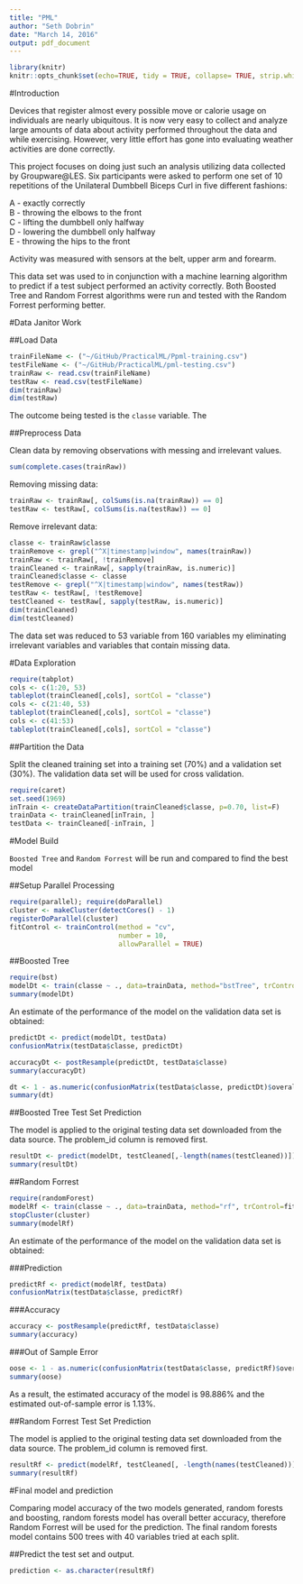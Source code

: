 ```yaml
---
title: "PML"
author: "Seth Dobrin"
date: "March 14, 2016"
output: pdf_document
---
```

```r
library(knitr)
knitr::opts_chunk$set(echo=TRUE, tidy = TRUE, collapse= TRUE, strip.white = TRUE, verbose = FALSE, cache=TRUE, message=FALSE, warnings=FALSE, error = FALSE, fig.width=10)
```

#Introduction

Devices that register almost every possible move or calorie usage on individuals are nearly ubiquitous. It is now very easy to collect and analyze large amounts of data about activity performed throughout the data and while exercising. However, very little effort has gone into evaluating weather activities are done correctly. 

This project focuses on doing just such an analysis utilizing data collected by Groupware@LES. Six participants were asked to perform one set of 10 repetitions of the Unilateral Dumbbell Biceps Curl in five different fashions:  

A - exactly correctly  
B - throwing the elbows to the front  
C - lifting the dumbbell only halfway  
D - lowering the dumbbell only halfway  
E - throwing the hips to the front  

Activity was measured with sensors at the belt, upper arm and forearm.

This data set was used to in conjunction with a machine learning algorithm to predict if a test subject performed an activity correctly. Both Boosted Tree and Random Forrest algorithms were run and tested with the Random Forrest performing better.

#Data Janitor Work

##Load Data

```r
trainFileName <- ("~/GitHub/PracticalML/Ppml-training.csv")
testFileName <- ("~/GitHub/PracticalML/pml-testing.csv")
trainRaw <- read.csv(trainFileName)
testRaw <- read.csv(testFileName)
dim(trainRaw)
dim(testRaw)
```

The outcome being tested is the `classe` variable. The

##Preprocess Data

Clean data by removing observations with messing and irrelevant values.

```r
sum(complete.cases(trainRaw))
```

Removing missing data:

```r
trainRaw <- trainRaw[, colSums(is.na(trainRaw)) == 0] 
testRaw <- testRaw[, colSums(is.na(testRaw)) == 0] 
```

Remove irrelevant data:

```r
classe <- trainRaw$classe
trainRemove <- grepl("^X|timestamp|window", names(trainRaw))
trainRaw <- trainRaw[, !trainRemove]
trainCleaned <- trainRaw[, sapply(trainRaw, is.numeric)]
trainCleaned$classe <- classe
testRemove <- grepl("^X|timestamp|window", names(testRaw))
testRaw <- testRaw[, !testRemove]
testCleaned <- testRaw[, sapply(testRaw, is.numeric)]
dim(trainCleaned)
dim(testCleaned)
```

The data set was reduced to 53 variable from 160 variables my eliminating irrelevant variables and variables that contain missing data.

#Data Exploration
```R
require(tabplot)
cols <- c(1:20, 53)
tableplot(trainCleaned[,cols], sortCol = "classe")
cols <- c(21:40, 53)
tableplot(trainCleaned[,cols], sortCol = "classe")
cols <- c(41:53)
tableplot(trainCleaned[,cols], sortCol = "classe")
```

##Partition the Data

Split the cleaned training set into a training set (70%) and a validation set (30%). The validation data set will be used for cross validation.

```r
require(caret)
set.seed(1969) 
inTrain <- createDataPartition(trainCleaned$classe, p=0.70, list=F)
trainData <- trainCleaned[inTrain, ]
testData <- trainCleaned[-inTrain, ]
```

#Model Build

`Boosted Tree` and `Random Forrest` will be run and compared to find the best model 

##Setup Parallel Processing

```r
require(parallel); require(doParallel)
cluster <- makeCluster(detectCores() - 1) 
registerDoParallel(cluster)
fitControl <- trainControl(method = "cv",
                           number = 10,
                           allowParallel = TRUE)
```

##Boosted Tree

```r
require(bst)
modelDt <- train(classe ~ ., data=trainData, method="bstTree", trControl=fitControl)
summary(modelDt)
```

An estimate of the performance of the model on the validation data set is obtained:
```r
predictDt <- predict(modelDt, testData)
confusionMatrix(testData$classe, predictDt)
```

```r
accuracyDt <- postResample(predictDt, testData$classe)
summary(accuracyDt)
```

```r
dt <- 1 - as.numeric(confusionMatrix(testData$classe, predictDt)$overall[1])
summary(dt)
```

##Boosted Tree Test Set Prediction

The model is applied to the original testing data set downloaded from the data source. The problem_id column is removed first.

```r
resultDt <- predict(modelDt, testCleaned[,-length(names(testCleaned))])
summary(resultDt)
```

##Random Forrest
```r
require(randomForest)
modelRf <- train(classe ~ ., data=trainData, method="rf", trControl=fitControl)
stopCluster(cluster)
summary(modelRf)
```

An estimate of the performance of the model on the validation data set is obtained:

###Prediction
```r
predictRf <- predict(modelRf, testData)
confusionMatrix(testData$classe, predictRf)
```

###Accuracy
```r
accuracy <- postResample(predictRf, testData$classe)
summary(accuracy)
```

###Out of Sample Error
```r
oose <- 1 - as.numeric(confusionMatrix(testData$classe, predictRf)$overall[1])
summary(oose)
```

As a result, the estimated accuracy of the model is 98.886% and the estimated out-of-sample error is 1.13%.

##Random Forrest Test Set Prediction

The model is applied to the original testing data set downloaded from the data source. The problem_id column is removed first.

```r
resultRf <- predict(modelRf, testCleaned[, -length(names(testCleaned))])
summary(resultRf)
```

#Final model and prediction

Comparing model accuracy of the two models generated, random forests and boosting, random forests model has overall better accuracy, therefore Random Forrest will be used for the prediction. The final random forests model contains 500 trees with 40 variables tried at each split. 


##Predict the test set and output.
```r
prediction <- as.character(resultRf)
```